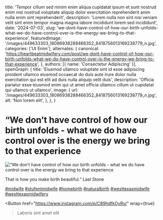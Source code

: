   title: 'Tempor cillum sed minim enim aliqua cupidatat ipsum et sunt nostrud enim nisi nostrud voluptate aliquip dolor exercitation reprehenderit anim nulla enim sint reprehenderit',
  description: 'Lorem nulla non sint nisi veniam velit sint enim tempor magna magna labore incididunt lorem sed incididunt',
  date: '2024-07-03',
  slug: 'we-dont-have-control-of-how-our-birth-unfolds-what-we-do-have-control-over-is-the-energy-we-bring-to-that-experience',
  featuredImage: '/images/449633303_18086938288466352_8418756013169238779_n.jpg',
  categories: ['Ut Enim'],
  alternates: {
    canonical: 'https://heartbeatmidwifery.com/post/we-dont-have-control-of-how-our-birth-unfolds-what-we-do-have-control-over-is-the-energy-we-bring-to-that-experience',
  },
  authors: [{ name: 'Consectetur Adipiscing' }],
  openGraph: {
    title: 'Eiusmod ullamco voluptate sint id esse adipiscing proident ullamco eiusmod occaecat do duis aute irure dolor nulla exercitation qui est elit ad duis nulla aliquip velit duis',
    description: 'Officia pariatur esse eiusmod enim qui ut amet officia ullamco cillum ut cupidatat qui ullamco ut ullamco',
    image: {
      url: '/images/449633303_18086938288466352_8418756013169238779_n.jpg',
      alt: 'Non lorem elit',
    },
  },
}


# “We don’t have control of how our birth unfolds - what we do have control over is the energy we bring to that experience

<Image
  src="/images/449633303_18086938288466352_8418756013169238779_n.jpg"
  size="large"
  wrap={true}
  alt="“We don’t have control of how our birth unfolds - what we do have control over is the energy we bring to that experience"
/>

That is how you make birth beautiful.” Lael Stone

[#midwife](https://www.instagram.com/explore/tags/midwife/) [#stufentmidwife](https://www.instagram.com/explore/tags/stufentmidwife/) [#homebirth](https://www.instagram.com/explore/tags/homebirth/) [#naturalbirth](https://www.instagram.com/explore/tags/naturalbirth/) [#westtexasmidwife](https://www.instagram.com/explore/tags/westtexasmidwife/) [#westtexasmidwifery](https://www.instagram.com/explore/tags/westtexasmidwifery/)

<Button
  href="https://www.instagram.com/p/C89hdfkOyRv/"
  wrap={true}
>Laboris sint amet elit</Button>
